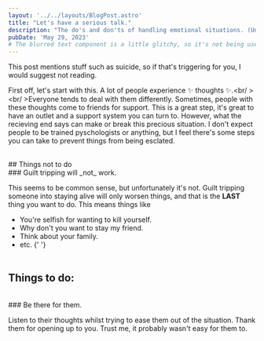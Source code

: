 ```yaml
---
layout: '../../layouts/BlogPost.astro'
title: "Let's have a serious talk."
description: "The do's and don'ts of handling emotional situations. (Unfinished)"
pubDate: 'May 29, 2023'
# The blurred text component is a little glitchy, so it's not being used here.
---
```



<Alert>
  This post mentions stuff such as suicide, so if that's triggering for you, I
  would suggest not reading.
</Alert>

First off, let's start with this. A lot of people experience ✨ thoughts ✨.<br/ ><br/ >Everyone tends to deal with them differently. Sometimes, people with these thoughts come to friends for support. This is a great step, it's great to have an outlet and a support system you can turn to. However, what the recieving end says can make or break this precious situation. I don't expect people to be trained pyschologists or anything, but I feel there's some steps you can take to prevent things from being esclated.

<br />
## Things not to do
<br />
### Guilt tripping will _not_ work.

This seems to be common sense, but unfortunately it's not. Guilt tripping someone into staying alive will only worsen things, and that is the **LAST** thing you want to do. This means things like

- You're selfish for wanting to <BlurredText>kill yourself</BlurredText>.
- Why don't you want to stay my friend.
- Think about your family.
- etc.
  {' '}
  <br />
  <br />

## Things to do:

<br />
### Be there for them.

Listen to their thoughts whilst trying to ease them out of the situation. Thank them for opening up to you. Trust me, it probably wasn't easy for them to.
